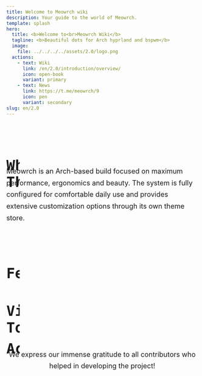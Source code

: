 ```yaml
---
title: Welcome to Meowrch wiki
description: Your guide to the world of Meowrch.
template: splash
hero:
  title: <b>Welcome to<br>Meowrch Wiki</b>
  tagline: <b>Beautiful dots for Arch hyprland and bspwm</b>
  image:
    file: ../../../../assets/2.0/logo.png
  actions:
    - text: Wiki
      link: /en/2.0/introduction/overview/
      icon: open-book
      variant: primary
    - text: News
      link: https://t.me/meowrch/9
      icon: pen
      variant: secondary
slug: en/2.0
---
```



<AuroraBackground />

<div style="margin-bottom: 3rem;">
  <h1 id="whats-that" style="font-family: 'Roboto', sans-serif; font-weight: 900; font-size: clamp(1.75rem, 1.2rem + 2.6vw, 3rem); color: var(--ctp-text); display: flex; align-items: center; justify-content: flex-start; gap: 0.75rem; margin-bottom: 2rem;">
    <Icon name="information" style="color: var(--ctp-mauve); width: clamp(1.6rem, 1.1rem + 1.8vw, 2.5rem); height: clamp(1.6rem, 1.1rem + 1.8vw, 2.5rem);" />

    What's That?
  </h1>

  <p style="color: var(--ctp-subtext1); font-size: clamp(1rem, 0.96rem + 0.4vw, 1.125rem); line-height: 1.7; max-width: 800px; margin: 0 auto 2rem auto;">
    Meowrch is an Arch-based build focused on maximum performance, ergonomics and beauty.
    The system is fully configured for comfortable daily use and provides extensive customization options through its own theme store.
  </p>
</div>

<div style="margin-top: 4rem; margin-bottom: 3rem;">
  <h1 id="features" style="font-family: 'Roboto', sans-serif; font-weight: 900; font-size: clamp(1.75rem, 1.2rem + 2.6vw, 3rem); color: var(--ctp-text); display: flex; align-items: center; justify-content: flex-start; gap: 0.75rem; margin-bottom: 2rem;">
    <Icon name="rocket" style="color: var(--ctp-mauve); width: clamp(1.6rem, 1.1rem + 1.8vw, 2.5rem); height: clamp(1.6rem, 1.1rem + 1.8vw, 2.5rem);" />

    Features
  </h1>
</div>

<CardGrid stagger>
  <FeatureCard icon="setting" iconColor="settings" title="Full Configuration" body="The system is fully configured for comfortable daily use" />

  <FeatureCard icon="puzzle" iconColor="custom" title="Customization" body="Extensive customization options and custom theme repository" />

  <FeatureCard icon="rocket" iconColor="performance" title="Performance" body="Hotkeys designed for maximum productivity" />

  <FeatureCard icon="download" iconColor="robot" title="Auto Installation" body="Automatic system installation and configuration" />

  <FeatureCard icon="add-document" iconColor="package" title="Chaotic AUR" body="Chaotic AUR support for fast installation of popular AUR packages" />

  <FeatureCard icon="star" iconColor="design" title="Modern Design" body="Providing continuous and reliable support for successful project work" />
</CardGrid>

<div style="margin-top: 4rem; margin-bottom: 3rem;">
  <h1 id="visual-tour" style="font-family: 'Roboto', sans-serif; font-weight: 900; font-size: clamp(1.75rem, 1.2rem + 2.6vw, 3rem); color: var(--ctp-text); display: flex; align-items: center; justify-content: flex-start; gap: 0.75rem; margin-bottom: 2rem;">
    <Icon name="laptop" style="color: var(--ctp-mauve); width: clamp(1.6rem, 1.1rem + 1.8vw, 2.5rem); height: clamp(1.6rem, 1.1rem + 1.8vw, 2.5rem);" />

    Visual Tour
  </h1>
</div>

<CardGrid>
  <ShowcaseCard author="Meowrch" imageSrc={screenshot1.src} src="https://github.com/meowrch/meowrch" />

  <ShowcaseCard author="Meowrch" imageSrc={screenshot2.src} src="https://github.com/meowrch/meowrch" />

  <ShowcaseCard author="Meowrch" imageSrc={screenshot3.src} src="https://github.com/meowrch/meowrch" />

  <ShowcaseCard author="Meowrch" imageSrc={screenshot4.src} src="https://github.com/meowrch/meowrch" />

  <ShowcaseCard author="Meowrch" imageSrc={screenshot5.src} src="https://github.com/meowrch/meowrch" />

  <ShowcaseCard author="Meowrch" imageSrc={screenshot6.src} src="https://github.com/meowrch/meowrch" />

  <ShowcaseCard author="Meowrch" imageSrc={screenshot7.src} src="https://github.com/meowrch/meowrch" />
</CardGrid>

<ReviewsSection owner="meowrch" repo="meowrch" category="Reviews" locale="en" headingId="reviews" />

<DonateBlock locale="en" />

<div style="margin-top: 4rem; margin-bottom: 3rem;">
  <h1 id="acknowledgements" style="font-family: 'Roboto', sans-serif; font-weight: 900; font-size: clamp(1.75rem, 1.2rem + 2.6vw, 3rem); color: var(--ctp-text); display: flex; align-items: center; justify-content: flex-start; gap: 0.75rem; margin-bottom: 2rem;">
    <Icon name="heart" style="color: var(--ctp-mauve); width: clamp(1.6rem, 1.1rem + 1.8vw, 2.5rem); height: clamp(1.6rem, 1.1rem + 1.8vw, 2.5rem);" />

    Acknowledgements
  </h1>

  <p style="color: var(--ctp-subtext1); font-size: clamp(1rem, 0.96rem + 0.4vw, 1.125rem); line-height: 1.7; max-width: 800px; margin: 0 auto 2rem auto; text-align: center;">
    We express our immense gratitude to all contributors who helped in developing the project!
  </p>
</div>

<CardGrid>
  <ContributorCard username="K1rsN7" contribution="Actively participates in project development from the start, helps with development and problem solving." />

  <ContributorCard username="haru2503" contribution="Always ready to help other users and solve community issues." />

  <ContributorCard username="Redm00us" contribution="Expands project boundaries by creating a NixOS version and adapting it to new platforms." />
</CardGrid>
